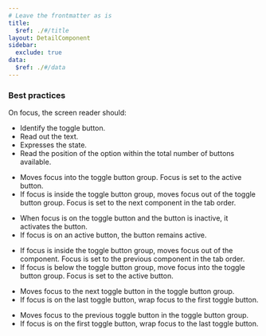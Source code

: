 ```yaml
---
# Leave the frontmatter as is
title:
  $ref: ./#/title
layout: DetailComponent
sidebar:
  exclude: true
data:
  $ref: ./#/data
---
```


### Best practices

On focus, the screen reader should:
  - Identify the toggle button.
  - Read out the text.
  - Expresses the state.
  - Read the position of the option within the total number of buttons available.

<KeyboardControls>
<KeyboardControl keyOrCombos="Tab">

- Moves focus into the toggle button group. Focus is set to the active button.
- If focus is inside the toggle button group, moves focus out of the toggle button group. Focus is set to the next component in the tab order.

</KeyboardControl>
<KeyboardControl keyOrCombos="Space / Enter">

- When focus is on the toggle button and the button is inactive, it activates the button.
- If focus is on an active button, the button remains active.

</KeyboardControl>
<KeyboardControl keyOrCombos="Shift + Tab">

- If focus is inside the toggle button group, moves focus out of the component. Focus is set to the previous component in the tab order.
- If focus is below the toggle button group, move focus into the toggle button group. Focus is set to the active button.

</KeyboardControl>
<KeyboardControl keyOrCombos="ArrowRight / ArrowDown">

- Moves focus to the next toggle button in the toggle button group.
- If focus is on the last toggle button, wrap focus to the first toggle button.

</KeyboardControl>
<KeyboardControl keyOrCombos="ArrowLeft / ArrowUp">

- Moves focus to the previous toggle button in the toggle button group.
- If focus is on the first toggle button, wrap focus to the last toggle button.

</KeyboardControl>
</KeyboardControls>
